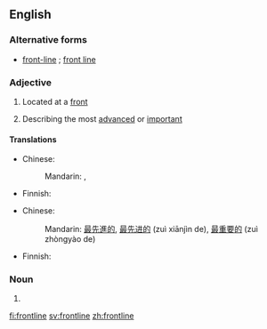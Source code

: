 ==English==

===Alternative forms===
*[[front-line]] {{i|in [[attributive]] use}}; [[front line]]

===Adjective===
{{en-adj|-}}

#{{military}} Located at a [[front]]
# Describing the most [[advanced]] or [[important]]

====Translations====
{{trans-top|military: located at a front}}
* Chinese:
*: Mandarin: {{t-|cmn|前線|alt=前線的|sc=Hani}}, {{t-|cmn|前线|alt=前线的|tr=qiánxiàn de|sc=Hani}}
{{trans-mid}}
* Finnish: {{t-|fi|eturintama|alt=eturintama-}}
{{trans-bottom}}

{{trans-top|most advanced; most important}}
* Chinese:
*: Mandarin: {{i|most advanced}} [[最]][[先進]][[的]], [[最]][[先进]][[的]] (zuì xiānjìn de), {{i|most important}} [[最]][[重要]][[的]] (zuì zhòngyào de)
{{trans-mid}}
* Finnish: {{t-|fi|eturivin}}
{{trans-bottom}}

===Noun===
{{en-noun}}

# {{alternative spelling of|[[front line]]}}

[[fi:frontline]]
[[sv:frontline]]
[[zh:frontline]]